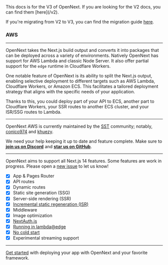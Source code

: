 
<Callout>
This docs is for the V3 of OpenNext. If you are looking for the V2 docs, you can find them [here](/v2).

If you're migrating from V2 to V3, you can find the migration guide [here](/migration#from-opennext-v2).

</Callout>

### AWS

---

OpenNext takes the Next.js build output and converts it into packages that can be deployed across a variety of environments.
Natively OpenNext has support for AWS Lambda and classic Node Server. It also offer partial support for the `edge` runtime in Cloudflare Workers.

One notable feature of OpenNext is its ability to split the Next.js output, enabling selective deployment to different targets such as AWS Lambda, Cloudflare Workers, or Amazon ECS. This facilitates a tailored deployment strategy that aligns with the specific needs of your application.

Thanks to this, you could deploy part of your API to ECS, another part to Cloudflare Workers, your SSR routes to another ECS cluster, and your ISR/SSG routes to Lambda.

---

OpenNext AWS is currently maintained by the [SST](https://sst.dev) community; notably, [conico974](https://github.com/conico974) and [khuezy](https://github.com/khuezy).

We need your help keeping it up to date and feature complete. Make sure to [**join us on Discord**](https://discord.gg/opennextjs) and [**star us on GitHub**](https://github.com/opennextjs/aws).

---

OpenNext aims to support all Next.js 14 features. Some features are work in progress. Please open a [new issue](https://github.com/opennextjs/aws/issues/new) to let us know!

- [x] App & Pages Router
- [x] API routes
- [x] Dynamic routes
- [x] Static site generation (SSG)
- [x] Server-side rendering (SSR)
- [x] [Incremental static regeneration (ISR)](/aws/inner_workings/caching)
- [x] Middleware
- [x] Image optimization
- [x] [NextAuth.js](https://next-auth.js.org)
- [x] [Running in lambda@edge](/aws/config/simple_example#running-in-lambdaedge)
- [x] [No cold start](/aws/inner_workings/components/warmer)
- [x] Experimental streaming support

---

[Get started](/aws/get_started) with deploying your app with OpenNext and your favorite framework.
